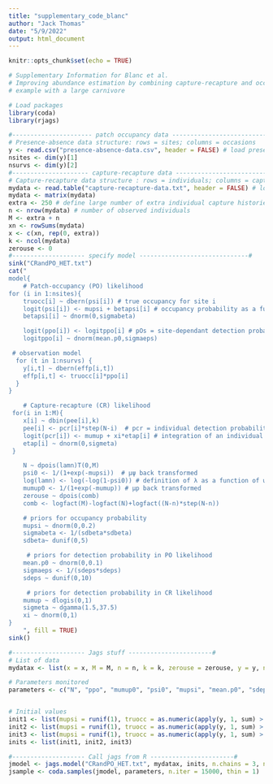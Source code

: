 ```yaml
---
title: "supplementary_code_blanc"
author: "Jack Thomas"
date: "5/9/2022"
output: html_document
---
```


```r
knitr::opts_chunk$set(echo = TRUE)
```

```r
# Supplementary Information for Blanc et al.
# Improving abundance estimation by combining capture-recapture and occupancy data:
# example with a large carnivore

# Load packages
library(coda)
library(rjags)

#---------------------- patch occupancy data ----------------------------#
# Presence-absence data structure: rows = sites; columns = occasions
y <- read.csv("presence-absence-data.csv", header = FALSE) # load presence-absence data
nsites <- dim(y)[1]
nsurvs <- dim(y)[2]
#--------------------- capture-recapture data -----------------------------#
# Capture-recapture data structure : rows = individuals; columns = capture occasions
mydata <- read.table("capture-recapture-data.txt", header = FALSE) # load capture-recapture data
mydata <- matrix(mydata)
extra <- 250 # define large number of extra individual capture histories
n <- nrow(mydata) # number of observed individuals
M <- extra + n
xn <- rowSums(mydata)
x <- c(xn, rep(0, extra))
k <- ncol(mydata)
zerouse <- 0
#-------------------- specify model ------------------------------#
sink("CRandPO_HET.txt")
cat("
model{
    # Patch-occupancy (PO) likelihood
for (i in 1:nsites){
    truocc[i] ~ dbern(psi[i]) # true occupancy for site i
    logit(psi[i]) <- mupsi + betapsi[i] # occupancy probability as a function of μψ and a site random effect βs
    betapsi[i] ~ dnorm(0,sigmabeta)

    logit(ppo[i]) <- logitppo[i] # pOs = site-dependant detection probability from PO model
    logitppo[i] ~ dnorm(mean.p0,sigmaeps)

 # observation model
  for (t in 1:nsurvs) {
    y[i,t] ~ dbern(effp[i,t])
    effp[i,t] <- truocc[i]*ppo[i]
  }
}

    # Capture-recapture (CR) likelihood
 for(i in 1:M){
    x[i] ~ dbin(pee[i],k)
    pee[i] <- pcr[i]*step(N-i)  # pcr = individual detection probability pi from CR model
    logit(pcr[i]) <- mumup + xi*etap[i] # integration of an individual random effect ηi
    etap[i] ~ dnorm(0,sigmeta)
 }

    N ~ dpois(lamn)T(0,M)
    psi0 <- 1/(1+exp(-mupsi))  # μψ back transformed
    log(lamn) <- log(-log(1-psi0)) # definition of λ as a function of ψ
    mumup0 <- 1/(1+exp(-mumup)) # μp back transformed
    zerouse ~ dpois(comb)
    comb <- logfact(M)-logfact(N)+logfact((N-n)*step(N-n))

    # priors for occupancy probability
    mupsi ~ dnorm(0,0.2)
    sigmabeta <- 1/(sdbeta*sdbeta)
    sdbeta~ dunif(0,5)

     # priors for detection probability in PO likelihood
    mean.p0 ~ dnorm(0,0.1)
    sigmaeps <- 1/(sdeps*sdeps)
    sdeps ~ dunif(0,10)

     # priors for detection probability in CR likelihood
    mumup ~ dlogis(0,1)
    sigmeta ~ dgamma(1.5,37.5)
    xi ~ dnorm(0,1)
}
    ", fill = TRUE)
sink()

#-------------------- Jags stuff -----------------------#
# List of data
mydatax <- list(x = x, M = M, n = n, k = k, zerouse = zerouse, y = y, nsites = nsites, nsurvs = nsurvs)

# Parameters monitored
parameters <- c("N", "ppo", "mumup0", "psi0", "mupsi", "mean.p0", "sdeps", "taueps", "betapsi", "etap")


# Initial values
init1 <- list(mupsi = runif(1), truocc = as.numeric(apply(y, 1, sum) > 0), xi = rnorm(1, sd = 2), N = sample(n:M, 1), mumup = rnorm(1), taup = rlnorm(1))
init2 <- list(mupsi = runif(1), truocc = as.numeric(apply(y, 1, sum) > 0), xi = rnorm(1, sd = 2), N = sample(n:M, 1), mumup = rnorm(1), taup = rlnorm(1))
init3 <- list(mupsi = runif(1), truocc = as.numeric(apply(y, 1, sum) > 0), xi = rnorm(1, sd = 2), N = sample(n:M, 1), mumup = rnorm(1), taup = rlnorm(1))
inits <- list(init1, init2, init3)

#-------------------- Call jags from R -----------------------#
jmodel <- jags.model("CRandPO_HET.txt", mydatax, inits, n.chains = 3, n.adapt = 2500)
jsample <- coda.samples(jmodel, parameters, n.iter = 15000, thin = 1)


```
